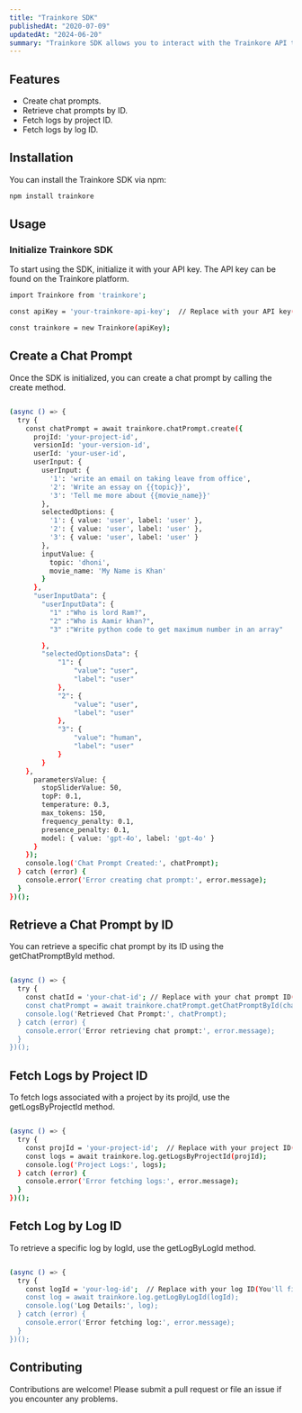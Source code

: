 ```yaml
---
title: "Trainkore SDK"
publishedAt: "2020-07-09"
updatedAt: "2024-06-20"
summary: "Trainkore SDK allows you to interact with the Trainkore API to create chat completions, retrieve chat prompts, and access logs associated with a project. The SDK uses JWT-based authentication to secure API calls."
---
```


## Features

- Create chat prompts.
- Retrieve chat prompts by ID.
- Fetch logs by project ID.
- Fetch logs by log ID.

## Installation

You can install the Trainkore SDK via npm:

```bash
npm install trainkore
```

## Usage

### Initialize Trainkore SDK

To start using the SDK, initialize it with your API key. The API key can be found on the Trainkore platform.

```bash
import Trainkore from 'trainkore';

const apiKey = 'your-trainkore-api-key';  // Replace with your API key(Settings page)

const trainkore = new Trainkore(apiKey);
```

## Create a Chat Prompt

Once the SDK is initialized, you can create a chat prompt by calling the create method.

```bash

(async () => {
  try {
    const chatPrompt = await trainkore.chatPrompt.create({
      projId: 'your-project-id',
      versionId: 'your-version-id',
      userId: 'your-user-id',
      userInput: {
        userInput: {
          '1': 'write an email on taking leave from office',
          '2': 'Write an essay on {{topic}}',
          '3': 'Tell me more about {{movie_name}}'
        },
        selectedOptions: {
          '1': { value: 'user', label: 'user' },
          '2': { value: 'user', label: 'user' },
          '3': { value: 'user', label: 'user' }
        },
        inputValue: {
          topic: 'dhoni',
          movie_name: 'My Name is Khan'
        }
      },
      "userInputData": {
        "userInputData": {
          "1" :"Who is lord Ram?",
          "2" :"Who is Aamir khan?",
          "3" :"Write python code to get maximum number in an array"

        },
        "selectedOptionsData": {
            "1": {
                "value": "user",
                "label": "user"
            },
            "2": {
                "value": "user",
                "label": "user"
            },
            "3": {
                "value": "human",
                "label": "user"
            }
        }
    },
      parametersValue: {
        stopSliderValue: 50,
        topP: 0.1,
        temperature: 0.3,
        max_tokens: 150,
        frequency_penalty: 0.1,
        presence_penalty: 0.1,
        model: { value: 'gpt-4o', label: 'gpt-4o' }
      }
    });
    console.log('Chat Prompt Created:', chatPrompt);
  } catch (error) {
    console.error('Error creating chat prompt:', error.message);
  }
})();

```

## Retrieve a Chat Prompt by ID

You can retrieve a specific chat prompt by its ID using the getChatPromptById method.

```bash

(async () => {
  try {
    const chatId = 'your-chat-id'; // Replace with your chat prompt ID(You'll find in app)
    const chatPrompt = await trainkore.chatPrompt.getChatPromptById(chatId);
    console.log('Retrieved Chat Prompt:', chatPrompt);
  } catch (error) {
    console.error('Error retrieving chat prompt:', error.message);
  }
})();

```

## Fetch Logs by Project ID

To fetch logs associated with a project by its projId, use the getLogsByProjectId method.

```bash

(async () => {
  try {
    const projId = 'your-project-id';  // Replace with your project ID("You'll find in app")
    const logs = await trainkore.log.getLogsByProjectId(projId);
    console.log('Project Logs:', logs);
  } catch (error) {
    console.error('Error fetching logs:', error.message);
  }
})();

```

## Fetch Log by Log ID

To retrieve a specific log by logId, use the getLogByLogId method.

```bash

(async () => {
  try {
    const logId = 'your-log-id';  // Replace with your log ID(You'll find in app)
    const log = await trainkore.log.getLogByLogId(logId);
    console.log('Log Details:', log);
  } catch (error) {
    console.error('Error fetching log:', error.message);
  }
})();

```

## Contributing

Contributions are welcome! Please submit a pull request or file an issue if you encounter any problems.
